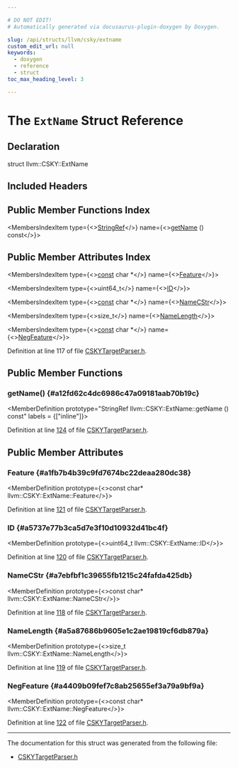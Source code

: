 ```yaml
---

# DO NOT EDIT!
# Automatically generated via docusaurus-plugin-doxygen by Doxygen.

slug: /api/structs/llvm/csky/extname
custom_edit_url: null
keywords:
  - doxygen
  - reference
  - struct
toc_max_heading_level: 3

---
```





# The `ExtName` Struct Reference

<DoxygenPage pluginConfig={pluginConfig}>



## Declaration

<CodeBlock>struct llvm::CSKY::ExtName</CodeBlock>

## Included Headers

<IncludesList>
<IncludesListItem
  filePath="llvm/TargetParser/CSKYTargetParser.h"
  permalink="/docs/api/files/include/include/llvm/include/llvm/targetparser/cskytargetparser-h"
  isLocal="true" />
</IncludesList>

## Public Member Functions Index

<MembersIndex>

<MembersIndexItem
  type={<><a href="/docs/api/classes/llvm/stringref">StringRef</a></>}
  name={<><a href="#a12fd62c4dc6986c47a09181aab70b19c">getName</a> () const</>}>
</MembersIndexItem>

</MembersIndex>

## Public Member Attributes Index

<MembersIndex>

<MembersIndexItem
  type={<><a href="/docs/api/files/lib/lib/target/lib/target/aarch64/aarch64promoteconstant-cpp/#a90f8350fecae261c25be85d38b451bff">const</a> char &#42;</>}
  name={<><a href="#a1fb7b4b39c9fd7674bc22deaa280dc38">Feature</a></>}>
</MembersIndexItem>

<MembersIndexItem
  type={<>uint64&#95;t</>}
  name={<><a href="#a5737e77b3ca5d7e3f10d10932d41bc4f">ID</a></>}>
</MembersIndexItem>

<MembersIndexItem
  type={<><a href="/docs/api/files/lib/lib/target/lib/target/aarch64/aarch64promoteconstant-cpp/#a90f8350fecae261c25be85d38b451bff">const</a> char &#42;</>}
  name={<><a href="#a7ebfbf1c39655fb1215c24fafda425db">NameCStr</a></>}>
</MembersIndexItem>

<MembersIndexItem
  type={<>size&#95;t</>}
  name={<><a href="#a5a87686b9605e1c2ae19819cf6db879a">NameLength</a></>}>
</MembersIndexItem>

<MembersIndexItem
  type={<><a href="/docs/api/files/lib/lib/target/lib/target/aarch64/aarch64promoteconstant-cpp/#a90f8350fecae261c25be85d38b451bff">const</a> char &#42;</>}
  name={<><a href="#a4409b09fef7c8ab25655ef3a79a9bf9a">NegFeature</a></>}>
</MembersIndexItem>

</MembersIndex>


Definition at line 117 of file <a href="/docs/api/files/include/include/llvm/include/llvm/targetparser/cskytargetparser-h">CSKYTargetParser.h</a>.

<SectionDefinition>

## Public Member Functions

### getName() {#a12fd62c4dc6986c47a09181aab70b19c}

<MemberDefinition
  prototype="StringRef llvm::CSKY::ExtName::getName () const"
  labels = {["inline"]}>

Definition at line <a href="/docs/api/files/include/include/llvm/include/llvm/targetparser/cskytargetparser-h/#l00124">124</a> of file <a href="/docs/api/files/include/include/llvm/include/llvm/targetparser/cskytargetparser-h">CSKYTargetParser.h</a>.
</MemberDefinition>

</SectionDefinition>

<SectionDefinition>

## Public Member Attributes

### Feature {#a1fb7b4b39c9fd7674bc22deaa280dc38}

<MemberDefinition
  prototype={<>const char&#42; llvm::CSKY::ExtName::Feature</>}>

Definition at line <a href="/docs/api/files/include/include/llvm/include/llvm/targetparser/cskytargetparser-h/#l00121">121</a> of file <a href="/docs/api/files/include/include/llvm/include/llvm/targetparser/cskytargetparser-h">CSKYTargetParser.h</a>.
</MemberDefinition>

### ID {#a5737e77b3ca5d7e3f10d10932d41bc4f}

<MemberDefinition
  prototype={<>uint64&#95;t llvm::CSKY::ExtName::ID</>}>

Definition at line <a href="/docs/api/files/include/include/llvm/include/llvm/targetparser/cskytargetparser-h/#l00120">120</a> of file <a href="/docs/api/files/include/include/llvm/include/llvm/targetparser/cskytargetparser-h">CSKYTargetParser.h</a>.
</MemberDefinition>

### NameCStr {#a7ebfbf1c39655fb1215c24fafda425db}

<MemberDefinition
  prototype={<>const char&#42; llvm::CSKY::ExtName::NameCStr</>}>

Definition at line <a href="/docs/api/files/include/include/llvm/include/llvm/targetparser/cskytargetparser-h/#l00118">118</a> of file <a href="/docs/api/files/include/include/llvm/include/llvm/targetparser/cskytargetparser-h">CSKYTargetParser.h</a>.
</MemberDefinition>

### NameLength {#a5a87686b9605e1c2ae19819cf6db879a}

<MemberDefinition
  prototype={<>size&#95;t llvm::CSKY::ExtName::NameLength</>}>

Definition at line <a href="/docs/api/files/include/include/llvm/include/llvm/targetparser/cskytargetparser-h/#l00119">119</a> of file <a href="/docs/api/files/include/include/llvm/include/llvm/targetparser/cskytargetparser-h">CSKYTargetParser.h</a>.
</MemberDefinition>

### NegFeature {#a4409b09fef7c8ab25655ef3a79a9bf9a}

<MemberDefinition
  prototype={<>const char&#42; llvm::CSKY::ExtName::NegFeature</>}>

Definition at line <a href="/docs/api/files/include/include/llvm/include/llvm/targetparser/cskytargetparser-h/#l00122">122</a> of file <a href="/docs/api/files/include/include/llvm/include/llvm/targetparser/cskytargetparser-h">CSKYTargetParser.h</a>.
</MemberDefinition>

</SectionDefinition>

<hr/>

The documentation for this struct was generated from the following file:

<ul>
<li><a href="/docs/api/files/include/include/llvm/include/llvm/targetparser/cskytargetparser-h">CSKYTargetParser.h</a></li>
</ul>

</DoxygenPage>
